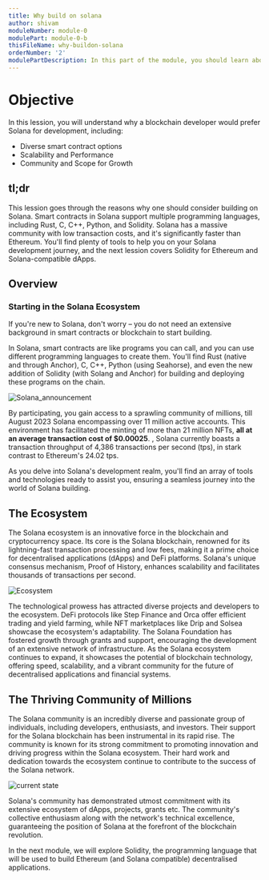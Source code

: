 ```yaml
---
title: Why build on solana
author: shivam
moduleNumber: module-0
modulePart: module-0-b
thisFileName: why-buildon-solana
orderNumber: '2'
modulePartDescription: In this part of the module, you should learn about the fundamentals of Web3, the world's fastest blockchain, Solana, and why to build on Solana.
---
```


# Objective

In this lession, you will understand why a blockchain developer would prefer Solana for development, including:

- Diverse smart contract options
- Scalability and Performance
- Community and Scope for Growth

## tl;dr

This lession goes through the reasons why one should consider building on Solana. Smart contracts in Solana support multiple programming languages, including Rust, C, C++, Python, and Solidity. Solana has a massive community with low transaction costs, and it's significantly faster than Ethereum. You'll find plenty of tools to help you on your Solana development journey, and the next lession covers Solidity for Ethereum and Solana-compatible dApps.

## Overview

### Starting in the Solana Ecosystem

If you're new to Solana, don't worry – you do not need an extensive background in smart contracts or blockchain to start building.

In Solana, smart contracts are like programs you can call, and you can use different programming languages to create them. You'll find Rust (native and through Anchor), C, C++, Python (using Seahorse), and even the new addition of Solidity (with Solang and Anchor) for building and deploying these programs on the chain.

![Solana_announcement](/moduleimages/soltwt.png)

By participating, you gain access to a sprawling community of millions, till August 2023 Solana encompassing over 11 million active accounts. This environment has facilitated the minting of more than 21 million NFTs, **all at an average transaction cost of $0.00025**. , Solana currently boasts a transaction throughput of 4,386 transactions per second (tps), in stark contrast to Ethereum's 24.02 tps.

As you delve into Solana's development realm, you'll find an array of tools and technologies ready to assist you, ensuring a seamless journey into the world of Solana building. 

## The Ecosystem

The Solana ecosystem is an innovative force in the blockchain and cryptocurrency space. Its core is the Solana blockchain, renowned for its lightning-fast transaction processing and low fees, making it a prime choice for decentralised applications (dApps) and DeFi platforms. Solana's unique consensus mechanism, Proof of History, enhances scalability and facilitates thousands of transactions per second.

![Ecosystem](/moduleimages/eco.jpg)

The technological prowess has attracted diverse projects and developers to the ecosystem. DeFi protocols like Step Finance and Orca offer efficient trading and yield farming, while NFT marketplaces like Drip and Solsea showcase the ecosystem's adaptability. The Solana Foundation has fostered growth through grants and support, encouraging the development of an extensive network of infrastructure. As the Solana ecosystem continues to expand, it showcases the potential of blockchain technology, offering speed, scalability, and a vibrant community for the future of decentralised applications and financial systems.

## The Thriving Community of Millions

The Solana community is an incredibly diverse and passionate group of individuals, including developers, enthusiasts, and investors. Their support for the Solana blockchain has been instrumental in its rapid rise. The community is known for its strong commitment to promoting innovation and driving progress within the Solana ecosystem. Their hard work and dedication towards the ecosystem continue to contribute to the success of the Solana network.

![current state](/moduleimages/curreco.jpeg)

Solana's community has demonstrated utmost commitment with its extensive ecosystem of dApps, projects, grants etc. The community's collective enthusiasm along with the network's technical excellence, guaranteeing the position of Solana at the forefront of the blockchain revolution.

In the next module, we will explore Solidity, the programming language that will be used to build Ethereum (and Solana compatible) decentralised applications.